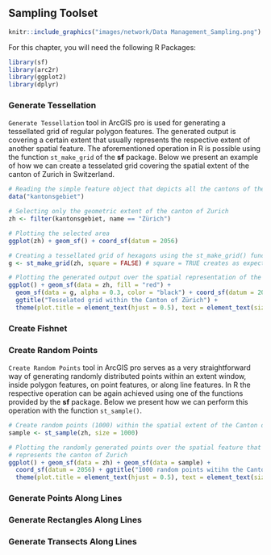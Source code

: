 ## Sampling Toolset

```r
knitr::include_graphics("images/network/Data Management_Sampling.png")
```

For this chapter, you will need the following R Packages:

```r
library(sf)
library(arc2r)
library(ggplot2)
library(dplyr)
```

### Generate Tessellation

`Generate Tessellation` tool in ArcGIS pro is used for generating a tessellated grid of regular polygon features. The generated output is covering a certain extent that usually represents the respective extent of another spatial feature. The aforementioned operation in R is possible using the function `st_make_grid` of the **sf** package. Below we present an example of how we can create a tesselated grid covering the spatial extent of the canton of Zurich in Switzerland.

```r
# Reading the simple feature object that depicts all the cantons of the country of Switzerland
data("kantonsgebiet")

# Selecting only the geometric extent of the canton of Zurich
zh <- filter(kantonsgebiet, name == "Zürich")

# Plotting the selected area
ggplot(zh) + geom_sf() + coord_sf(datum = 2056)

# Creating a tessellated grid of hexagons using the st_make_grid() function. 
g <- st_make_grid(zh, square = FALSE) # square = TRUE creates as expected a tesselation of squares

# Plotting the generated output over the spatial representation of the canton of Zurich
ggplot() + geom_sf(data = zh, fill = "red") +
  geom_sf(data = g, alpha = 0.3, color = "black") + coord_sf(datum = 2056) +
  ggtitle("Tesselated grid within the Canton of Zürich") +
  theme(plot.title = element_text(hjust = 0.5), text = element_text(size=9))
```

### Create Fishnet




### Create Random Points

`Create Random Points` tool in ArcGIS pro serves as a very straightforward way of generating randomly distributed points within an extent window, inside polygon features, on point features, or along line features. In R the respective operation can be again achieved using one of the functions provided by the **sf** package. Below we present how we can perform this operation with the function `st_sample()`.

```r
# Create random points (1000) within the spatial extent of the Canton of Zurich
sample <- st_sample(zh, size = 1000)

# Plotting the randomly generated points over the spatial feature that
# represents the canton of Zurich
ggplot() + geom_sf(data = zh) + geom_sf(data = sample) +
  coord_sf(datum = 2056) + ggtitle("1000 random points witihn the Canton of Zurich") +
  theme(plot.title = element_text(hjust = 0.5), text = element_text(size=9))
```


### Generate Points Along Lines 



### Generate Rectangles Along Lines



### Generate Transects Along Lines







